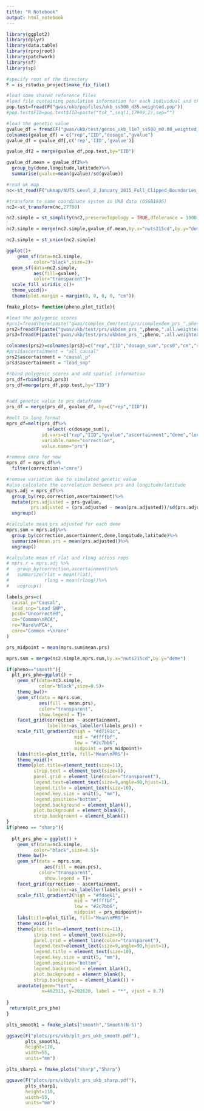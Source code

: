 ```yaml
---
title: "R Notebook"
output: html_notebook
---
```



```r

library(ggplot2)
library(dplyr)
library(data.table)
library(rprojroot)
library(patchwork)
library(sf)
library(sp)

#specify root of the directory
F = is_rstudio_project$make_fix_file()


```


```r
#load some shared reference files
#load file containing population information for each individual and their longitude/latitude info
pop.test=fread(F("gwas/ukb/popfiles/ukb_ss500_d35.weighted.pop"))
#pop.test$FID=pop.test$IID=paste("tsk_",seq(1,17999,2),sep="")

#load the genetic value
gvalue_df = fread(F("gwas/ukb/test/genos_ukb_l1e7_ss500_m0.08_weighted_chr1_20.rmdup.train.all.gvalue.sscore.gz"))
colnames(gvalue_df) = c("rep","IID","dosage","gvalue")
gvalue_df = gvalue_df[,c('rep','IID','gvalue')]

gvalue_df2 = merge(gvalue_df,pop.test,by="IID")

gvalue_df.mean = gvalue_df2%>%
  group_by(deme,longitude,latitude)%>%
  summarise(gvalue=mean(gvalue)/sd(gvalue))

```

```r

#read uk map
nc<-st_read(F("ukmap/NUTS_Level_2_January_2015_Full_Clipped_Boundaries_in_England_and_Wales//NUTS_Level_2_January_2015_Full_Clipped_Boundaries_in_England_and_Wales.shp"))

#transform to same coordinate system as UKB data (OSGB1936)
nc2<-st_transform(nc,27700)

nc2.simple = st_simplify(nc2,preserveTopology = TRUE,dTolerance = 1000)

nc2.simple = merge(nc2.simple,gvalue_df.mean,by.x="nuts215cd",by.y="deme")

nc3.simple = st_union(nc2.simple)

ggplot()+
    geom_sf(data=nc3.simple,
          color="black",size=2)+
  geom_sf(data=nc2.simple,
          aes(fill=gvalue),
          color="transparent")+
  scale_fill_viridis_c()+
  theme_void()+
  theme(plot.margin = margin(0, 0, 0, 0, "cm"))

```

```r

fmake_plots= function(pheno,plot_title){

#lead the polygenic scores
#prs1=fread(here(paste("gwas/complex_dem/test/prs/complexdem_prs_",pheno,".all.c.sscore.gz",sep="")))
prs2=fread(F(paste("gwas/ukb/test/prs/ukbdem_prs_",pheno,".all.weighted.c.p.sscore.gz",sep="")))
prs3=fread(F(paste("gwas/ukb/test/prs/ukbdem_prs_",pheno,".all.weighted.nc.sscore.gz",sep="")))

colnames(prs2)=colnames(prs3)=c("rep","IID","dosage_sum","pcs0","cm","re")
#prs1$ascertainment = "all_causal"
prs2$ascertainment = "causal_p"
prs3$ascertainment = "lead_snp"

#rbind polygenic scores and add spatial information
prs_df=rbind(prs2,prs3)
prs_df=merge(prs_df,pop.test,by="IID")


#add genetic value to prs dataframe
prs_df = merge(prs_df, gvalue_df, by=c("rep","IID"))

#melt to long format
mprs_df=melt(prs_df%>%
               select(-c(dosage_sum)),
             id.vars=c("rep","IID","gvalue","ascertainment","deme","longitude","latitude"),
             variable.name="correction",
             value.name="prs")

#remove cmre for now 
mprs_df = mprs_df%>%
  filter(correction!="cmre")

#remove variation due to simulated genetic value
#also calculate the correlation between prs and longitude/latitude
mprs.adj = mprs_df%>%
  group_by(rep,correction,ascertainment)%>%
  mutate(prs.adjusted = prs-gvalue,
         prs.adjusted = (prs.adjusted - mean(prs.adjusted))/sd(prs.adjusted))%>%
  ungroup()

#calculate mean prs adjusted for each deme
mprs.sum = mprs.adj%>%
  group_by(correction,ascertainment,deme,longitude,latitude)%>%
  summarize(mean.prs = mean(prs.adjusted))%>%
  ungroup()

#calculate mean of rlat and rlong across reps
# mprs.r = mprs.adj %>%
#   group_by(correction,ascertainment)%>%
#   summarize(rlat = mean(rlat),
#             rlong = mean(rlong))%>%
#   ungroup()

labels_prs=c(
  causal_p="Causal",
  lead_snp="Lead SNP",
  pcs0="Uncorrected",
  cm="Common\nPCA",
  re="Rare\nPCA",
  cmre="Common +\nrare"
)

prs_midpoint = mean(mprs.sum$mean.prs)

mprs.sum = merge(nc2.simple,mprs.sum,by.x="nuts215cd",by.y="deme")

if(pheno=="smooth"){
  plt_prs_phe=ggplot() +
    geom_sf(data=nc3.simple,
            color="black",size=0.5)+
    theme_bw()+
    geom_sf(data = mprs.sum,
            aes(fill = mean.prs),
            color="transparent",
            show.legend = T)+
    facet_grid(correction ~ ascertainment,
               labeller=as_labeller(labels_prs)) +
    scale_fill_gradient2(high = "#d7191c",
                         mid = "#ffffbf", 
                         low = "#2c7bb6",
                         midpoint = prs_midpoint)+
    labs(title=plot_title, fill="Mean\nPRS")+
    theme_void()+
    theme(plot.title=element_text(size=11),
          strip.text = element_text(size=9),
          panel.grid = element_line(color="transparent"),
          legend.text=element_text(size=9,angle=90,hjust=1),
          legend.title = element_text(size=10),
          legend.key.size = unit(5, "mm"),
          legend.position="bottom",
          legend.background = element_blank(),
          plot.background = element_blank(),
          strip.background = element_blank())
}
if(pheno == "sharp"){
  
  plt_prs_phe = ggplot() +
    geom_sf(data=nc3.simple,
          color="black",size=0.5)+
    theme_bw()+
    geom_sf(data = mprs.sum,
              aes(fill = mean.prs),
            color="transparent",
              show.legend = T)+
    facet_grid(correction ~ ascertainment,
               labeller=as_labeller(labels_prs)) +
    scale_fill_gradient2(high = "#fdae61",
                         mid = "#ffffbf", 
                         low = "#2c7bb6",
                         midpoint = prs_midpoint)+
    labs(title=plot_title, fill="Mean\nPRS")+
    theme_void()+
    theme(plot.title=element_text(size=11),
          strip.text = element_text(size=9),
          panel.grid = element_line(color="transparent"),
          legend.text=element_text(size=9,angle=90,hjust=1),
          legend.title = element_text(size=10),
          legend.key.size = unit(5, "mm"),
          legend.position="bottom",
          legend.background = element_blank(),
          plot.background = element_blank(),
          strip.background = element_blank()) +     
    annotate(geom="text",
             x=462513, y=202620, label = "*", vjust = 0.7)
 
}
 return(plt_prs_phe)
}

```


```r

plts_smooth1 = fmake_plots("smooth","Smooth(N-S)")

ggsave(F("plots/prs/ukb/plt_prs_ukb_smooth.pdf"),
       plts_smooth1,
       height=110,
       width=55,
       units="mm")

```


```r
plts_sharp1 = fmake_plots("sharp","Sharp")

ggsave(F("plots/prs/ukb/plt_prs_ukb_sharp.pdf"),
       plts_sharp1,
       height=110,
       width=55,
       units="mm")
```


